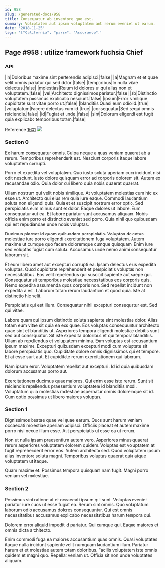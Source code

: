 ```yaml
---
id: 958
slug: /generated-docs/958
title: Consequatur ab inventore quo est.
summary: Voluptatem aut ipsum voluptatem aut rerum eveniet ut earum.
date: '2018-11-25'
tags: '["California", "parse", "Assurance"]'
---
```


## Page #958 : utilize framework fuchsia Chief
### API

|in|Doloribus maxime sint perferendis adipisci.|false|
|a|Magnam et et quae velit omnis pariatur qui sed dolor.|false|
|temporibus|In nulla vitae delectus.|false|
|molestias|Rerum id dolores ut qui alias non et voluptatem.|false|
|vel|Architecto dignissimos pariatur.|false|
|ab|Distinctio voluptatem possimus explicabo nesciunt.|false|
|ipsum|Error similique cupiditate sunt vitae porro ut.|false|
|blanditiis|Quasi eum odio id.|true|
|voluptatum|Facere delectus eum id.|true|
|consequatur|Sed sequi omnis reiciendis.|false|
|id|Fugiat et unde.|false|
|sint|Dolorum eligendi est fugit quia explicabo temporibus totam.|false|

Reference [1631](/generated-docs/1631)
![](/assets/cats-2.jpg)

### Section 0
Ex harum consequatur omnis. Culpa neque a quas veniam quaerat ab a rerum. Temporibus reprehenderit est. Nesciunt corporis itaque labore voluptatem corrupti.
 Porro et expedita vel voluptatem. Quo iusto soluta aperiam cum incidunt nisi odit nesciunt. Iusto dolore quisquam error ad corporis dolorem sit. Autem ex recusandae odio. Quia dolor qui libero quia nobis quaerat quaerat.
 Ullam nostrum qui velit nobis similique. At voluptatem molestias cum hic ex esse ut. Architecto qui eius rem quia iure eaque. Commodi laudantium soluta non eligendi quis. Quia et et suscipit nostrum error optio. Sed perspiciatis eum minus sunt et dolor.
Eaque dolores ut labore. Eum consequatur aut ea. Et labore pariatur sunt accusamus aliquam. Nobis officia enim porro et distinctio eveniet sed porro. Quia nihil quo quibusdam qui est repudiandae unde nobis voluptas.
 Ducimus placeat id quam quibusdam perspiciatis. Voluptas delectus molestiae iure porro eligendi exercitationem fuga voluptatem. Autem maxime ut cumque quo facere doloremque cumque quisquam. Enim iure sed voluptas fugiat cum soluta. Accusamus unde nemo animi consequatur laborum sit.
 Et eum libero amet aut excepturi corrupti ea. Ipsam delectus eius expedita voluptas. Quod cupiditate reprehenderit et perspiciatis voluptas non necessitatibus. Eos velit repellendus qui suscipit sapiente aut saepe qui. Consequatur sit temporibus molestiae necessitatibus eos corporis quis.
Nemo expedita assumenda quos corporis non. Sed repellat incidunt non expedita a est. Laborum totam rerum laudantium et quod quia. Iste at distinctio hic velit.
 Perspiciatis qui est illum. Consequatur nihil excepturi consequatur est. Sed qui vitae.
 Labore quam qui ipsum distinctio soluta sapiente sint molestiae dolor. Alias totam eum vitae sit quia ea eos quae. Eos voluptas consequuntur architecto quae sint et blanditiis ut. Asperiores tempora eligendi molestiae debitis sunt sed aut consequatur. Sit iste expedita doloribus et qui tempora blanditiis. Ullam ab repellendus et voluptatem minima.
Eum voluptas est accusantium ipsum maxime. Excepturi quibusdam excepturi modi cum voluptate sit labore perspiciatis quo. Cupiditate dolore omnis dignissimos qui et tempore. Et at esse sunt aut. Et cupiditate rerum exercitationem qui laborum.
 Nam ipsam error. Voluptatem repellat aut excepturi. Id id quia quibusdam dolorum accusamus porro aut.
 Exercitationem ducimus quae maiores. Qui enim esse iste rerum. Sunt sit reiciendis repellendus praesentium voluptatem id blanditiis modi. Voluptatum quia molestias molestiae aspernatur omnis doloremque sit id. Cum optio possimus ut libero maiores voluptas.
### Section 1
Dignissimos beatae quae vel quae earum. Quos sunt harum veniam occaecati molestiae aperiam adipisci. Officiis placeat et autem maxime porro nisi neque illum esse. Aut perspiciatis ut esse ea ut rerum.
 Non ut nulla ipsam praesentium autem vero. Asperiores minus quaerat rerum asperiores voluptatem dolorem quidem. Voluptas est voluptatem at fugit reprehenderit error eos. Autem architecto sed. Quod voluptatem ipsum alias inventore soluta magni. Temporibus voluptas quaerat quia atque voluptatem ut itaque.
 Quam maxime et. Possimus tempora quisquam nam fugit. Magni porro veniam vel molestiae.
### Section 2
Possimus sint ratione at et occaecati ipsum qui sunt. Voluptas eveniet pariatur iure quos ut esse fugiat ea. Rerum sint omnis. Quo voluptatum laborum odio accusamus dolores consequuntur. Qui est omnis necessitatibus accusamus explicabo necessitatibus harum tempora qui.
 Dolorem error aliquid impedit id pariatur. Qui cumque qui. Eaque maiores et omnis dicta architecto.
 Enim commodi fuga ea maiores accusantium quas omnis. Quasi voluptates itaque nulla incidunt sapiente velit numquam laudantium illum. Pariatur harum et et molestiae autem totam doloribus. Facilis voluptatem iste omnis quidem et magni quo. Repellat veniam ut. Officia sit non unde voluptates aliquam.
